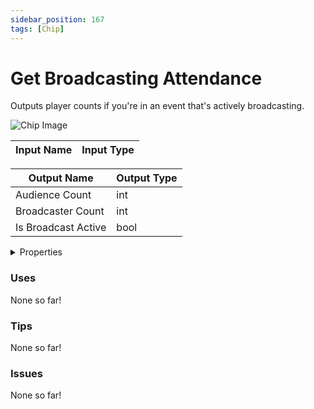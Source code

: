 ```yaml
---
sidebar_position: 167
tags: [Chip]
---
```


# Get Broadcasting Attendance

Outputs player counts if you're in an event that's actively broadcasting.



![Chip Image](/svg/78f5a9f2-4e3d-4534-aada-4af3a551a953.svg)

| Input Name | Input Type |
|-----------|-----------|

| Output Name | Output Type |
|-----------|-----------|
| Audience Count | int |
| Broadcaster Count | int |
| Is Broadcast Active | bool |


<details>
  <summary>Properties</summary>
  <div>
    <div>
    <table>
      <thead>
        <tr>
          <th>Is beta required?</th>
          <th>❌</th>
        </tr>
        <tr>
          <th>Is this chip a trolling risk?</th>
          <th>❌</th>
        </tr>
        <tr>
          <th>Chip UUPD</th>
          <th>._uuid</th>
        </tr>
      </thead>
    </table>
    </div>
  </div>
</details>

### Uses

None so far!

### Tips

None so far!

### Issues

None so far!